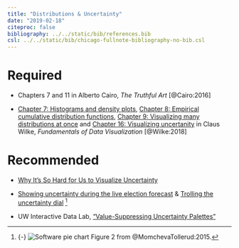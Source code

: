 ```yaml
---
title: "Distributions & Uncertainty"
date: "2019-02-18"
citeproc: false
bibliography: ../../static/bib/references.bib
csl: ../../static/bib/chicago-fullnote-bibliography-no-bib.csl
---
```


# Required

- <i class="fas fa-book"></i> Chapters 7 and 11 in Alberto Cairo, *The Truthful Art* [@Cairo:2016]

- <i class="fas fa-book"></i> [Chapter 7: Histograms and density plots](https://serialmentor.com/dataviz/histograms-density-plots.html), [Chapter 8: Empirical cumulative distribution functions](https://serialmentor.com/dataviz/ecdf-qq.html), [Chapter 9: Visualizing many distributions at once](https://serialmentor.com/dataviz/boxplots-violins.html) and [Chapter 16: Visualizing uncertanity](https://serialmentor.com/dataviz/visualizing-uncertainty.html) in Claus Wilke, *Fundamentals of Data Visualization* [@Wilke:2018]

# Recommended

- <i class="fas fa-external-link-square-alt"></i> [Why It's So Hard for Us to Visualize Uncertainty](https://hbr.org/2016/11/why-its-so-hard-for-us-to-visualize-uncertainty)

- <i class="fas fa-external-link-square-alt"></i> [Showing uncertainty during the live election forecast](https://flowingdata.com/2016/11/15/showing-uncertainty-during-the-live-election-forecast/) & [Trolling the uncertainty dial](https://flowingdata.com/2017/06/27/trolling-the-uncertainty-dial/) [^pie]

[^pie]: {-} ![Software pie chart](/images/class/software-pie-chart.png) Figure 2 from @MomchevaTollerud:2015.

- <i class="far fa-external-link-square-alt"></i> UW Interactive Data Lab, ["Value-Suppressing Uncertainty Palettes"](https://medium.com/@uwdata/value-suppressing-uncertainty-palettes-426130122ce9)
